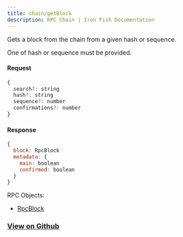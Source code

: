 ```yaml
---
title: chain/getBlock
description: RPC Chain | Iron Fish Documentation
---
```


Gets a block from the chain from a given hash or sequence.

One of hash or sequence must be provided.

#### Request

```js
{
  search?: string
  hash?: string
  sequence?: number
  confirmations?: number
}
```

#### Response

```js
{
  block: RpcBlock
  metadata: {
    main: boolean
    confirmed: boolean
  }
}
```

RPC Objects: 
- [RpcBlock](/developers/documentation/rpc/objects/rpcBlock)

### [View on Github](https://github.com/iron-fish/ironfish/blob/master/ironfish/src/rpc/routes/chain/getBlock.ts)
